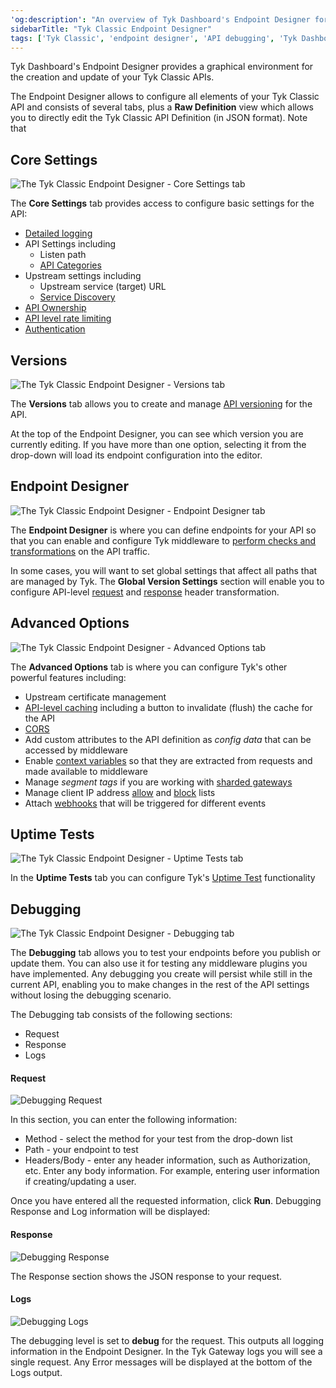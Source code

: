 ```yaml
---
'og:description': "An overview of Tyk Dashboard's Endpoint Designer for Tyk Classic APIs"
sidebarTitle: "Tyk Classic Endpoint Designer"
tags: ['Tyk Classic', 'endpoint designer', 'API debugging', 'Tyk Dashboard']
---
```


Tyk Dashboard's Endpoint Designer provides a graphical environment for the creation and update of your Tyk Classic APIs.

The Endpoint Designer allows to configure all elements of your Tyk Classic API and consists of several tabs, plus a **Raw Definition** view which allows you to directly edit the Tyk Classic API Definition (in JSON format). Note that 

## Core Settings

<img src="/img/dashboard/endpoint-designer/classic-endpoint-designer-core.png" alt="The Tyk Classic Endpoint Designer - Core Settings tab" />

The **Core Settings** tab provides access to configure basic settings for the API:
- [Detailed logging](/5.6/product-stack/tyk-gateway/basic-config-and-security/logging-api-traffic/detailed-recording#detailed-recording-with-tyk-classic-apis)
- API Settings including
   - Listen path
   - [API Categories](/5.6/product-stack/tyk-dashboard/advanced-configurations/api-categories)
- Upstream settings including
   - Upstream service (target) URL
   - [Service Discovery](/5.6/planning-for-production/ensure-high-availability/service-discovery)
- [API Ownership](/5.6/product-stack/tyk-dashboard/advanced-configurations/user-management/api-ownership)
- [API level rate limiting](/5.6/basic-config-and-security/control-limit-traffic/rate-limiting#configuring-the-rate-limiter-at-the-api-level)
- [Authentication](/5.6/api-management/authentication-authorization)

## Versions

<img src="/img/dashboard/endpoint-designer/classic-endpoint-designer-versions.png" alt="The Tyk Classic Endpoint Designer - Versions tab" />

The **Versions** tab allows you to create and manage [API versioning](/5.6/getting-started/key-concepts/versioning) for the API.

At the top of the Endpoint Designer, you can see which version you are currently editing. If you have more than one option, selecting it from the drop-down will load its endpoint configuration into the editor.

## Endpoint Designer

<img src="/img/dashboard/endpoint-designer/classic-endpoint-designer-endpoint.png" alt="The Tyk Classic Endpoint Designer - Endpoint Designer tab" />

The **Endpoint Designer** is where you can define endpoints for your API so that you can enable and configure Tyk middleware to [perform checks and transformations](/5.6/advanced-configuration/transform-traffic) on the API traffic.

In some cases, you will want to set global settings that affect all paths that are managed by Tyk. The **Global Version Settings** section will enable you to configure API-level [request](/5.6/product-stack/tyk-gateway/middleware/request-header-tyk-classic#api-level-transform-1) and [response](/5.6/product-stack/tyk-gateway/middleware/response-header-tyk-classic#api-level-transform-1) header transformation.

## Advanced Options

<img src="/img/dashboard/endpoint-designer/classic-endpoint-designer-advanced.png" alt="The Tyk Classic Endpoint Designer - Advanced Options tab" />

The **Advanced Options** tab is where you can configure Tyk's other powerful features including:
- Upstream certificate management
- [API-level caching](/5.6/basic-config-and-security/reduce-latency/caching/global-cache#configuring-the-cache-via-the-dashboard) including a button to invalidate (flush) the cache for the API
- [CORS](/5.6/tyk-apis/tyk-gateway-api/api-definition-objects/cors)
- Add custom attributes to the API definition as *config data* that can be accessed by middleware
- Enable [context variables](/5.6/context-variables) so that they are extracted from requests and made available to middleware
- Manage *segment tags* if you are working with [sharded gateways](/5.6/advanced-configuration/manage-multiple-environments/with-tyk-multi-cloud)
- Manage client IP address [allow](/5.6/tyk-apis/tyk-gateway-api/api-definition-objects/ip-whitelisting) and [block](/5.6/tyk-apis/tyk-gateway-api/api-definition-objects/ip-blacklisting) lists
- Attach [webhooks](/5.6/basic-config-and-security/report-monitor-trigger-events/webhooks) that will be triggered for different events

## Uptime Tests

<img src="/img/dashboard/endpoint-designer/classic-endpoint-designer-uptime.png" alt="The Tyk Classic Endpoint Designer - Uptime Tests tab" />

In the **Uptime Tests** tab you can configure Tyk's [Uptime Test](/5.6/tyk-apis/tyk-gateway-api/api-definition-objects/uptime-tests) functionality

## Debugging

<img src="/img/dashboard/endpoint-designer/classic-endpoint-designer-debugging.png" alt="The Tyk Classic Endpoint Designer - Debugging tab" />

The **Debugging** tab allows you to test your endpoints before you publish or update them. You can also use it for testing any middleware plugins you have implemented. Any debugging you create will persist while still in the current API, enabling you to make changes in the rest of the API settings without losing the debugging scenario.

The Debugging tab consists of the following sections:

- Request
- Response
- Logs

#### Request

<img src="/img/2.10/debugging_request.png" alt="Debugging Request" />

In this section, you can enter the following information:

- Method - select the method for your test from the drop-down list
- Path - your endpoint to test
- Headers/Body - enter any header information, such as Authorization, etc. Enter any body information. For example, entering user information if creating/updating a user.

Once you have entered all the requested information, click **Run**. Debugging Response and Log information will be displayed:

#### Response

<img src="/img/2.10/debugging_results.png" alt="Debugging Response" />

The Response section shows the JSON response to your request.

#### Logs

<img src="/img/2.10/debugging_logs.png" alt="Debugging Logs" />

The debugging level is set to **debug** for the request. This outputs all logging information in the Endpoint Designer. In the Tyk Gateway logs you will see a single request. Any Error messages will be displayed at the bottom of the Logs output.

